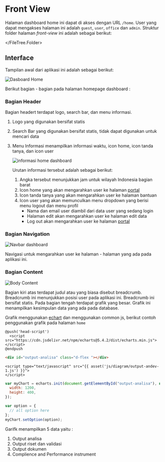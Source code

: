 
# Front View

Halaman dashboard home ini dapat di akses dengan URL `/home`. User yang dapat mengakses halaman ini adalah `guest`, `user`, `office` dan `admin`. Struktur folder halaman _front-view_ ini adalah sebagai berikut:

<FileTree>
  <FileTree.Folder name="resource" defaultOpen>
    <FileTree.Folder name="views" defaultOpen>
      <FileTree.Folder name="front-view" defaultOpen>
        <FileTree.Folder name="layouts" defaultOpen>
          <FileTree.File name="app.blade.php" />
          <FileTree.File name="footer.blade.php" />
          <FileTree.File name="header.blade.php" />
          <FileTree.File name="master.blade.php" />
          <FileTree.File name="sidebar.blade.php" />
        </FileTree.Folder>
        <FileTree.Folder name="pages">
          <FileTree.Folder name="...">
          </FileTree.Folder>
          <FileTree.File name="blank.blade.php" />
          <FileTree.File name="docs.blade.php" />
        </FileTree.Folder>
        <FileTree.File name="index.blade.php" />
      </FileTree.Folder>
    </FileTree.Folder>

  </FileTree.Folder>
</FileTree>

## Interface

Tampilan awal dari aplikasi ini adalah sebagai berikut:

![Dasboard Home](/images/front-view/layouts/home.png)

Berikut bagian - bagian pada halaman homepage dashboard :

### Bagian Header

Bagian headert terdapat logo, search bar, dan menu informasi.

1. Logo yang digunakan bersifat statis
2. Search Bar yang digunakan bersifat statis, tidak dapat digunakan untuk mencari data
3. Menu Informasi menampilkan informasi waktu, icon home, icon tanda tanya, dan icon user

   ![informasi home dashboard](/images/front-view/layouts//informasi-home-dashboard.png)

   Urutan informasi tersebut adalah sebagai berikut:

   1. Angka tersebut menunjukkan jam untuk wilayah Indonesia bagian barat
   2. Icon home yang akan mengarahkan user ke halaman [portal](/halaman-portal)
   3. Icon tanda tanya yang akan mengarahkan user ke halaman bantuan
   4. Icon user yang akan memunculkan menu dropdown yang berisi menu logout dan menu profil
      - Nama dan email user diambil dari data user yang sedang login
      - Halaman edit akan mengarahkan user ke halaman edit data
      - Log out akan mengarahkan user ke halaman [portal](/halaman-portal)

### Bagian Navigation

![Navbar dashboard](/images/front-view/layouts/navbar.png)

Navigasi untuk mengarahkan user ke halaman - halaman yang ada pada aplikasi ini.

### Bagian Content

![Body Content](/images/front-view/layouts/content.png)

Bagian kiri atas terdapat judul atau yang biasa disebut breadcrumb. Breadcrumb ini menunjukkan posisi user pada aplikasi ini. Breadcrumb ini bersifat statis. Pada bagian tengah terdapat grafik yang besar. Grafik ini menampilkan kesimpulan data yang ada pada database.

Grafik menggunakan [echart](https://echarts.apache.org/en/index.html) dan menggunakan common js, berikut contoh penggunakan grafik pada halaman `home`

```blade filename="resource/views/home.blade.php"
@push('head-script')
  <script src="https://cdn.jsdelivr.net/npm/echarts@5.4.2/dist/echarts.min.js"></script>
@endpush
```

```html filename="resource/views/home.blade.php"
<div id="output-analisa" class="d-flex "></div>
```

```blade filename="resource/views/home.blade.php"
<script type="text/javascript" src="{{ asset('js/diagram/output-andev-1.js') }}">
</script>
```

```js filename="public/js/diagram/output-andev-1.js"
var myChart = echarts.init(document.getElementById("output-analisa"), null, {
  width: 1200,
  height: 400,
});

var option = {
  // all option here
};
myChart.setOption(option);
```


Garifk menampilkan 5 data yaitu :

1. Output analisa
2. Output riset dan validasi
3. Output dokumen
4. Complience and Performance instrument

